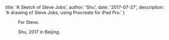 
  title: 'A Sketch of Steve Jobs',
  author: 'Shu',
  date: '2017-07-27',
  description: 'A drawing of Steve Jobs, using Procreate for iPad Pro.'
}


<!-- content start here -->

<Figure src="/static/art/steve-jobs.jpg" title="Steve Jobs in 1984" overflow/>

For Steve.

Shu, 2017 in Beijing.
